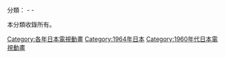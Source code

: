 {{Catnav|頁面分類|...|動畫影集|日本電視動畫|每年日本電視動畫}}
{{Catnav|頁面分類|...|日本电视节目|日本電視動畫|每年日本電視動畫}}

分類：{{c|1963年日本電視動畫}} - '''{{PAGENAME}}''' - {{c|1965年日本電視動畫}}

本分類收錄所有{{PAGENAME}}。

[[Category:各年日本電視動畫|Category:各年日本電視動畫]]
[[Category:1964年日本|Category:1964年日本]]
[[Category:1960年代日本電視動畫|Category:1960年代日本電視動畫]]